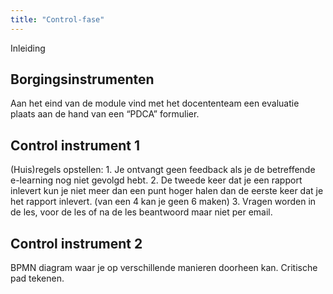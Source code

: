```yaml
---
title: "Control-fase"
---
```


Inleiding


## Borgingsinstrumenten

Aan het eind van de module vind met het docententeam een evaluatie plaats aan de hand van een "PDCA" formulier. 

## Control instrument 1 

(Huis)regels opstellen:
1. Je ontvangt geen feedback als je de betreffende e-learning nog niet gevolgd hebt. 
2. De tweede keer dat je een rapport inlevert kun je niet meer dan een punt hoger halen dan de eerste keer dat je het rapport inlevert. (van een 4 kan je geen 6 maken)
3. Vragen worden in de les, voor de les of na de les beantwoord maar niet per email.

<!-- intern (voor collega's) motivatie voor de regels beschrijven -->


## Control instrument 2

BPMN diagram waar je op verschillende manieren doorheen kan.
Critische pad tekenen.